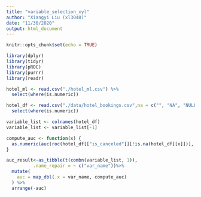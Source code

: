 ```yaml
---
title: "variable_selection_xyl"
author: "Xiangyi Liu (xl3048)"
date: "11/30/2020"
output: html_document
---
```


```r
knitr::opts_chunk$set(echo = TRUE)

library(dplyr)
library(tidyr)
library(pROC)
library(purrr)
library(readr)
```


```r
hotel_ml <- read.csv("./hotel_ml.csv") %>%
  select(where(is.numeric))

hotel_df <- read.csv("./data/hotel_bookings.csv",na = c("", "NA", "NULL")) %>%
  select(where(is.numeric))

```

```r
variable_list <- colnames(hotel_df) 
variable_list <- variable_list[-1]

compute_auc <- function(x) {
  as.numeric(auc(roc(hotel_df[["is_canceled"]][!is.na(hotel_df[[x]])], hotel_df[[x]][!is.na(hotel_df[[x]])])))
}

auc_result<-as_tibble(t(combn(variable_list, 1)), 
          .name_repair = ~ c("var_name"))%>% 
  mutate(
    auc = map_dbl(.x = var_name, compute_auc)
  ) %>% 
  arrange(-auc)
```


